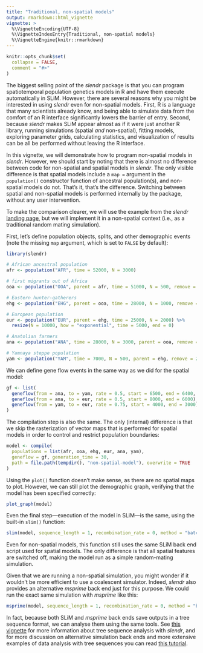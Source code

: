 ```yaml
---
title: "Traditional, non-spatial models"
output: rmarkdown::html_vignette
vignette: >
  %\VignetteEncoding{UTF-8}
  %\VignetteIndexEntry{Traditional, non-spatial models}
  %\VignetteEngine{knitr::rmarkdown}
---
```


```r
knitr::opts_chunk$set(
  collapse = FALSE,
  comment = "#>"
)
```

The biggest selling point of the *slendr* package is that you can program spatiotemporal population genetics models in R and have them execute automatically in SLiM. However, there are several reasons why you might be interested in using *slendr* even for non-spatial models. First, R is a language that many scientists already know, and being able to simulate data from the comfort of an R interface significantly lowers the barrier of entry. Second, because *slendr* makes SLiM appear almost as if it were just another R library, running simulations (spatial *and* non-spatial), fitting models, exploring parameter grids, calculating statistics, and visualization of results can be all be performed without leaving the R interface.

In this vignette, we will demonstrate how to program non-spatial models in *slendr*. However, we should start by noting that there is almost no difference between code for non-spatial and spatial models in *slendr*. The only visible difference is that spatial models include a `map =` argument in the `population()` constructor function of ancestral population(s), and non-spatial models do not. That's it, that's the difference. Switching between spatial and non-spatial models is performed internally by the package, without any user intervention.

To make the comparison clearer, we will use the example from the *slendr* [landing page](https://github.com/bodkan/slendr), but we will implement it in a non-spatial context (i.e., as a traditional random mating simulation).

First, let's define population objects, splits, and other demographic events (note the missing `map` argument, which is set to `FALSE` by default):

```r
library(slendr)

# African ancestral population
afr <- population("AFR", time = 52000, N = 3000)

# first migrants out of Africa
ooa <- population("OOA", parent = afr, time = 51000, N = 500, remove = 25000)

# Eastern hunter-gatherers
ehg <- population("EHG", parent = ooa, time = 28000, N = 1000, remove = 6000)

# European population
eur <- population("EUR", parent = ehg, time = 25000, N = 2000) %>%
  resize(N = 10000, how = "exponential", time = 5000, end = 0)

# Anatolian farmers
ana <- population("ANA", time = 28000, N = 3000, parent = ooa, remove = 4000)

# Yamnaya steppe population
yam <- population("YAM", time = 7000, N = 500, parent = ehg, remove = 2500)
```

We can define gene flow events in the same way as we did for the spatial model:

```r
gf <- list(
  geneflow(from = ana, to = yam, rate = 0.5, start = 6500, end = 6400, overlap = FALSE),
  geneflow(from = ana, to = eur, rate = 0.5, start = 8000, end = 6000),
  geneflow(from = yam, to = eur, rate = 0.75, start = 4000, end = 3000)
)
```

The compilation step is also the same. The only (internal) difference is that we skip the rasterization of vector maps that is performed for spatial models in order to control and restrict population boundaries:

```r
model <- compile(
  populations = list(afr, ooa, ehg, eur, ana, yam),
  geneflow = gf, generation_time = 30,
  path = file.path(tempdir(), "non-spatial-model"), overwrite = TRUE
)
```

Using the `plot()` function doesn't make sense, as there are no spatial maps to plot. However, we can still plot the demographic graph, verifying that the model has been specified correctly:

```r
plot_graph(model)
```

Even the final step---execution of the model in SLiM---is the same, using the built-in `slim()` function:

```r
slim(model, sequence_length = 1, recombination_rate = 0, method = "batch")
```

Even for non-spatial models, this function still uses the same SLiM back end script used for spatial models. The only difference is that all spatial features are switched off, making the model run as a simple random-mating simulation.

Given that we are running a non-spatial simulation, you might wonder if it wouldn't be more efficient to use a coalescent simulator. Indeed, *slendr* also provides an alternative *msprime* back end just for this purpose. We could run the exact same simulation with *msprime* like this:

```r
msprime(model, sequence_length = 1, recombination_rate = 0, method = "batch")
```

In fact, because both SLiM and *msprime* back ends save outputs in a tree sequence format, we can analyse them using the same tools. See [this vignette](vignette-05-tree-sequences.html) for more information about tree sequence analysis with *slendr*, and for more discussion on alternative simulation back ends and more extensive examples of data analysis with tree sequences you can read [this tutorial](vignette-07-backends.html).
